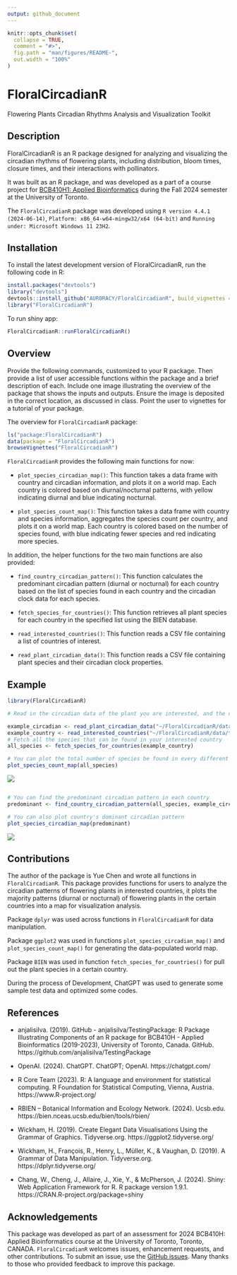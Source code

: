 ```yaml
---
output: github_document
---
```


<!-- README.md is generated from README.Rmd. Please edit that file -->

```r
knitr::opts_chunk$set(
  collapse = TRUE,
  comment = "#>",
  fig.path = "man/figures/README-",
  out.width = "100%"
)
```

# FloralCircadianR
Flowering Plants Circadian Rhythms Analysis and Visualization Toolkit

## Description

FloralCircadianR is an R package designed for analyzing and visualizing the circadian rhythms of flowering plants, including distribution, bloom times, closure times, and their interactions with pollinators.

It was built as an R package, and was developed as a part of a course project for [BCB410H1: Applied Bioinformatics](https://artsci.calendar.utoronto.ca/course/bcb410h1) during the Fall 2024 semester at the University of Toronto.

The `FloralCircadianR` package was developed using `R version 4.4.1 (2024-06-14)`, `Platform: x86_64-w64-mingw32/x64 (64-bit)` and `Running under: Microsoft Windows 11 23H2`.

## Installation

To install the latest development version of FloralCircadianR, run the following code in R:

```r
install.packages("devtools")
library("devtools")
devtools::install_github("AUR0RACY/FloralCircadianR", build_vignettes = TRUE)
library("FloralCircadianR")
```

To run shiny app:
```r
FloralCircadianR::runFloralCircadianR()
```

## Overview

Provide the following commands, customized to your R package. Then provide a list of user accessible functions within the package and a brief description of each. Include one image illustrating the overview of the package that shows the inputs and outputs. Ensure the image is deposited in the correct location, as discussed in class. Point the user to vignettes for a tutorial of your package.

The overview for `FloralCircadianR` package:
```r
ls("package:FloralCircadianR")
data(package = "FloralCircadianR") 
browseVignettes("FloralCircadianR")
```

`FloralCircadianR` provides the following main functions for now:

- `plot_species_circadian_map()`: This function takes a data frame with country and circadian information, and plots it on a world map. Each country is colored based on diurnal/nocturnal patterns, with yellow indicating diurnal and blue indicating nocturnal.

- `plot_species_count_map()`: This function takes a data frame with country and species information, aggregates the species count per country, and plots it on a world map. Each country is colored based on the number of species found, with blue indicating fewer species and red indicating more species.

In addition, the helper functions for the two main functions are also provided:

- `find_country_circadian_pattern()`: This function calculates the predominant circadian pattern (diurnal or nocturnal) for each country based on the list of species found in each country and the circadian clock data for each species.

- `fetch_species_for_countries()`: This function retrieves all plant species for each country in the specified list using the BIEN database.

- `read_interested_countries()`: This function reads a CSV file containing a list of countries of interest.

- `read_plant_circadian_data()`: This function reads a CSV file containing plant species and their circadian clock properties.

## Example

```r
library(FloralCircadianR)

# Read in the circadian data of the plant you are interested, and the countries you are interested.

example_circadian <- read_plant_circadian_data("~/FloralCircadianR/data/test_circadian.csv")
example_country <- read_interested_countries("~/FloralCircadianR/data/test_country_list.csv")
# Fetch all the species that can be found in your interested country
all_species <- fetch_species_for_countries(example_country)

# You can plot the total number of species be found in every different country
plot_species_count_map(all_species)
```
![](inst/extdata/count_map.png)
```r

# You can find the predominant circadian pattern in each country
predominant <- find_country_circadian_pattern(all_species, example_circadian)

# You can also plot country's dominant circadian pattern
plot_species_circadian_map(predominant)
```
![](inst/extdata/circadian_map.png)


## Contributions

The author of the package is Yue Chen and wrote all functions in `FloralCircadianR`. This package provides functions for users to analyze the circadian patterns of flowering plants in interested countries, it plots the majority patterns (diurnal or nocturnal) of flowering plants in the certain countries into a map for visualization analysis.

Package `dplyr` was used across functions in `FloralCircadianR` for data manipulation.

Package `ggplot2` was used in functions `plot_species_circadian_map()` and `plot_species_count_map()` for generating the data-populated world map.

Package `BIEN` was used in function `fetch_species_for_countries()` for pull out the plant species in a certain country.

During the process of Development, ChatGPT was used to generate some sample test data and optimized some codes.

## References

- anjalisilva. (2019). GitHub - anjalisilva/TestingPackage: R Package Illustrating Components of an R package for BCB410H - Applied Bioinformatics (2019-2023), University of Toronto, Canada. GitHub. https://github.com/anjalisilva/TestingPackage

- OpenAI. (2024). ChatGPT. ChatGPT; OpenAI. https://chatgpt.com/

- R Core Team (2023). R: A language and environment for statistical computing. R Foundation for Statistical Computing, Vienna, Austria. https://www.R-project.org/

- RBIEN – Botanical Information and Ecology Network. (2024). Ucsb.edu. https://bien.nceas.ucsb.edu/bien/tools/rbien/

- Wickham, H. (2019). Create Elegant Data Visualisations Using the Grammar of Graphics. Tidyverse.org. https://ggplot2.tidyverse.org/

- Wickham, H., François, R., Henry, L., Müller, K., & Vaughan, D. (2019). A Grammar of Data Manipulation. Tidyverse.org. https://dplyr.tidyverse.org/

- Chang, W., Cheng, J., Allaire, J., Xie, Y., & McPherson, J. (2024). Shiny: Web Application Framework for R. R package version 1.9.1. https://CRAN.R-project.org/package=shiny

## Acknowledgements

This package was developed as part of an assessment for 2024 BCB410H: Applied Bioinformatics course at the University of Toronto, Toronto, CANADA. `FloralCircadianR` welcomes issues, enhancement requests, and other contributions. To submit an issue, use the [GitHub issues](https://github.com/AUR0RACY/FloralCircadianR/issues). Many thanks to those who provided feedback to improve this package.